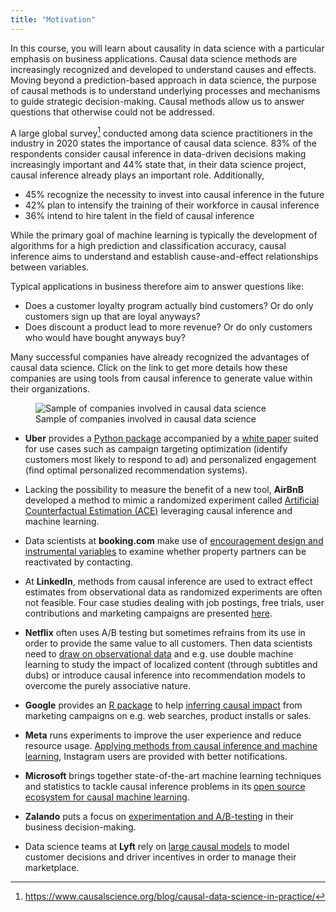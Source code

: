 ```yaml
---
title: "Motivation"
---
```


In this course, you will learn about causality in data science with a particular emphasis on business applications. Causal data science methods are increasingly recognized and developed to understand causes and effects. Moving beyond a prediction-based approach in data science, the purpose of causal methods is to understand underlying processes and mechanisms to guide strategic decision-making. Causal methods allow us to answer questions that otherwise could not be addressed.

A large global survey[^1] conducted among data science practitioners in the industry in 2020 states the importance of causal data science. 83% of the respondents consider causal inference in data-driven decisions making increasingly important and 44% state that, in their data science project, causal inference already plays an important role. Additionally,

[^1]: <https://www.causalscience.org/blog/causal-data-science-in-practice/>

-   45% recognize the necessity to invest into causal inference in the future
-   42% plan to intensify the training of their workforce in causal inference
-   36% intend to hire talent in the field of causal inference

While the primary goal of machine learning is typically the development of algorithms for a high prediction and classification accuracy, causal inference aims to understand and establish cause-and-effect relationships between variables.

Typical applications in business therefore aim to answer questions like:

-   Does a customer loyalty program actually bind customers? Or do only customers sign up that are loyal anyways?
-   Does discount a product lead to more revenue? Or do only customers who would have bought anyways buy?

Many successful companies have already recognized the advantages of causal data science. Click on the link to get more details how these companies are using tools from causal inference to generate value within their organizations.

![Sample of companies involved in causal data science](/images/00_companies.png){fig-align="center"}

-   **Uber** provides a [Python package](https://github.com/uber/causalml) accompanied by a [white paper](https://ieeexplore.ieee.org/document/8964199) suited for use cases such as campaign targeting optimization (identify customers most likely to respond to ad) and personalized engagement (find optimal personalized recommendation systems).

-   Lacking the possibility to measure the benefit of a new tool, **AirBnB** developed a method to mimic a randomized experiment called [Artificial Counterfactual Estimation (ACE)](https://diff.blog/post/artificial-counterfactual-estimation-ace-machine-learning-based-causal-inference-at-airbnb-89562/) leveraging causal inference and machine learning.

-   Data scientists at **booking.com** make use of [encouragement design and instrumental variables](https://booking.ai/encouraged-to-comply-3cd95b447a20) to examine whether property partners can be reactivated by contacting.

-   At **LinkedIn**, methods from causal inference are used to extract effect estimates from observational data as randomized experiments are often not feasible. Four case studies dealing with job postings, free trials, user contributions and marketing campaigns are presented [here](https://hdsr.mitpress.mit.edu/pub/wjhth9tr/release/3).

-   **Netflix** often uses A/B testing but sometimes refrains from its use in order to provide the same value to all customers. Then data scientists need to [draw on observational data](https://netflixtechblog.com/a-survey-of-causal-inference-applications-at-netflix-b62d25175e6f) and e.g. use double machine learning to study the impact of localized content (through subtitles and dubs) or introduce causal inference into recommendation models to overcome the purely associative nature.

-   **Google** provides an [R package](https://cran.r-project.org/web/packages/CausalImpact/index.html) to help [inferring causal impact](https://research.google/pubs/pub41854/) from marketing campaigns on e.g. web searches, product installs or sales.

-   **Meta** runs experiments to improve the user experience and reduce resource usage. [Applying methods from causal inference and machine learning](https://engineering.fb.com/2022/10/31/ml-applications/instagram-notification-management-machine-learning/), Instagram users are provided with better notifications.

-   **Microsoft** brings together state-of-the-art machine learning techniques and statistics to tackle causal inference problems in its [open source ecosystem for causal machine learning](https://www.pywhy.org/).

-   **Zalando** puts a focus on [experimentation and A/B-testing](https://engineering.zalando.com/posts/2021/01/experimentation-platform-part1.html) in their business decision-making.

-   Data science teams at **Lyft** rely on [large causal models](https://eng.lyft.com/causal-forecasting-at-lyft-part-1-14cca6ff3d6d) to model customer decisions and driver incentives in order to manage their marketplace.

```{=html}
<!--
-   https://causal-machine-learning.github.io/kdd2021-tutorial/
-   https://papers.ssrn.com/sol3/papers.cfm?abstract_id=3867326
-->
```
